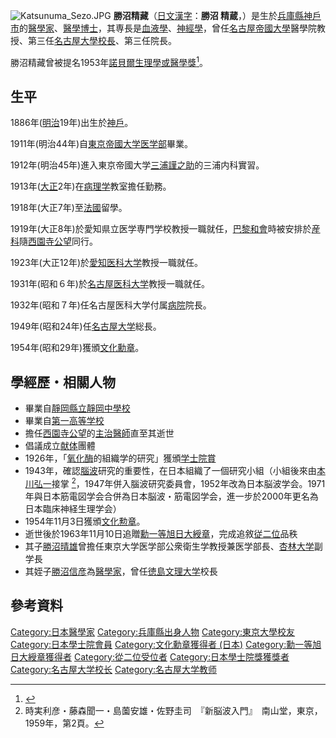 [[File:Katsunuma_Sezo.JPG|thumb]]
'''勝沼精藏'''（[[日文|日文]][[漢字|漢字]]：'''勝沼 精蔵'''，{{bd|1886年|8月28日|1963年|11月9日|Katsunuma Seizō}}）是生於[[兵庫縣|兵庫縣]][[神戶市|神戶市]]的[[醫學家|醫學家]]、[[醫學博士|醫學博士]]，其専長是[[血液學|血液學]]、[[神經學|神經學]]，曾任[[名古屋大學|名古屋帝國大學]]醫學院教授、第三任[[名古屋大學|名古屋大學]][[校長|校長]]、第三任{{link-ja|国立名古屋病院|国立病院機構名古屋医療センター}}院長。

勝沼精藏曾被提名1953年[[諾貝爾生理學或醫學獎|諾貝爾生理學或醫學獎]]<ref>{{Cite web |url=http://www.nobelprize.org/nomination/archive/show_people.php?id=4732 |title=Nomination Database - nobelprize.org |access-date=2015-09-26 |archive-date=2020-10-19 |archive-url=https://web.archive.org/web/20201019104907/https://www.nobelprize.org/nomination/archive/show_people.php?id=4732 |dead-url=no }}</ref>。

== 生平 ==
1886年([[明治|明治]]19年)出生於[[神戶|神戶]]。

1911年(明治44年)自[[東京大學|東京帝國大学]][[醫學院|医学部]]畢業。

1912年(明治45年)進入東京帝國大学[[三浦謹之助|三浦謹之助]]的三浦内科實習。

1913年([[大正|大正]]2年)在[[病理學|病理学]]教室擔任勤務。

1918年(大正7年)至[[法國|法國]]留學。

1919年(大正8年)於愛知県立医学専門学校教授一職就任，[[巴黎和會_(1919年)|巴黎和會]]時被安排於[[产科|産科]]隨[[西園寺公望|西園寺公望]]同行。

1923年(大正12年)於[[愛知醫科大學|愛知医科大学]]教授一職就任。

1931年(昭和６年)於[[名古屋醫科大學|名古屋医科大学]]教授一職就任。

1932年(昭和７年)任名古屋医科大学付属[[醫院|病院]]院長。

1949年(昭和24年)任[[名古屋大學|名古屋大学]]総長。

1954年(昭和29年)獲頒[[文化勋章_(日本)|文化勳章]]。

== 學經歷・相關人物 ==

* 畢業自[[靜岡縣立靜岡高等學校|靜岡縣立靜岡中學校]]
* 畢業自[[舊制第一高等學校|第一高等学校]]
* 擔任[[西園寺公望|西園寺公望]]的[[主治醫師|主治醫師]]直至其逝世
* 倡議成立[[全身捐贈|献体]]團體{{link-ja|不老会}}
* 1926年，「[[氧化酶|氧化酶]]的組織学的研究」獲頒[[日本學士院獎|学士院賞]]
* 1943年，確認[[腦波|腦波]]研究的重要性，在日本組織了一個研究小組（小組後來由[[本川弘一|本川弘一]]接掌 <ref>時実利彦・藤森聞一・島薗安雄・佐野圭司　『新脳波入門』　南山堂，東京，1959年，第2頁。</ref>，1947年併入腦波研究委員會，1952年改為日本脳波学会。1971年與日本筋電図学会合併為日本脳波・筋電図学会，進一步於2000年更名為日本臨床神経生理学会）
* 1954年11月3日獲頒[[日本文化勳章|文化勲章]]。
* 逝世後於1963年11月10日追贈[[勳一等旭日大綬章|勳一等旭日大綬章]]，完成追敘[[從二位|従二位]]品秩
* 其子[[勝沼晴雄|勝沼晴雄]]曾擔任東京大学医学部公衆衛生学教授兼医学部長、[[杏林大学|杏林大学]]副学長
* 其姪子[[勝沼信彦|勝沼信彦]]為[[醫學家|醫學家]]，曾任[[德島文理大學|徳島文理大学]]校長

== 參考資料 ==
{{Reflist}}

{{DEFAULTSORT:Katsunuma Seizō}}
[[Category:日本醫學家|Category:日本醫學家]]
[[Category:兵庫縣出身人物|Category:兵庫縣出身人物]]
[[Category:東京大學校友|Category:東京大學校友]]
[[Category:日本學士院會員|Category:日本學士院會員]]
[[Category:文化勳章獲得者_(日本)|Category:文化勳章獲得者 (日本)]]
[[Category:勳一等旭日大綬章獲得者|Category:勳一等旭日大綬章獲得者]]
[[Category:從二位受位者|Category:從二位受位者]]
[[Category:日本學士院獎獲獎者|Category:日本學士院獎獲獎者]]
[[Category:名古屋大学校长|Category:名古屋大学校长]]
[[Category:名古屋大学教师|Category:名古屋大学教师]]